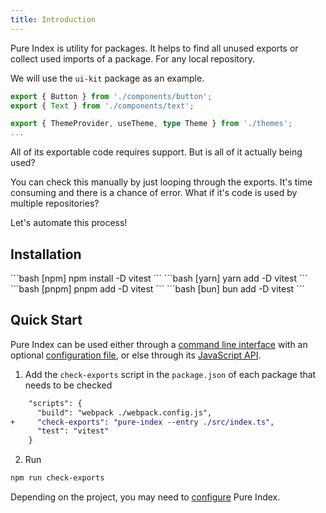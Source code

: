 ```yaml
---
title: Introduction
---
```



Pure Index is utility for packages. It helps to find all unused exports or collect used imports of a package. For any local repository.

We will use the `ui-kit` package as an example.

```ts title="ui-kit/index.ts"
export { Button } from './components/button';
export { Text } from './components/text';

export { ThemeProvider, useTheme, type Theme } from './themes';
...
```

All of its exportable code requires support. But is all of it actually being used?

You can check this manually by just looping through the exports. It's time consuming and there is a chance of error. What if it's code is used by multiple repositories?

Let's automate this process!

## Installation

<Tabs>
<TabItem label="npm">
  ```bash [npm]
    npm install -D vitest
  ```
  </TabItem>
  <TabItem label="yarn">
  ```bash [yarn]
    yarn add -D vitest
  ```
  </TabItem>
   <TabItem label="pnpm">
  ```bash [pnpm]
    pnpm add -D vitest
  ```
  </TabItem>
  <TabItem label="bun">
  ```bash [bun]
    bun add -D vitest
  ```
  </TabItem>
</Tabs>

## Quick Start

Pure Index can be used either through a [command line interface](/pure-index/intro/cli) with an optional [configuration file](/pure-index/reference/configuration), or else through its [JavaScript API](/pure-index/intro/js-api).

1. Add the `check-exports` script in the `package.json` of each package that needs to be checked

```diff
    "scripts": {
      "build": "webpack ./webpack.config.js",
+     "check-exports": "pure-index --entry ./src/index.ts",
      "test": "vitest"
    }
```

2. Run

```sh
npm run check-exports
```

Depending on the project, you may need to [configure](/pure-index/reference/configuration) Pure Index.
